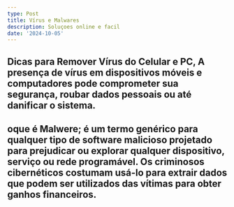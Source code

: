 ```yaml
---
type: Post
title: Vírus e Malwares
description: Soluçoes online e facil
date: '2024-10-05'
---
```

## Dicas para Remover Vírus do Celular e PC, A presença de vírus em dispositivos móveis e computadores pode comprometer sua segurança, roubar dados pessoais ou até danificar o sistema.

## oque é Malwere; é um termo genérico para qualquer tipo de software malicioso projetado para prejudicar ou explorar qualquer dispositivo, serviço ou rede programável. Os criminosos cibernéticos costumam usá-lo para extrair dados que podem ser utilizados das vítimas para obter ganhos financeiros.

##

